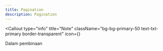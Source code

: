 ```yaml
---
title: Pagination
description: Pagination
---
```



<Callout
  type="info"
  title="Note"
  className="bg-bg-primary-50 text-txt-primary border-transparent"
  icon={<InfoIcon className="size-5" />}
>
  Dalam pembinaan
</Callout>
